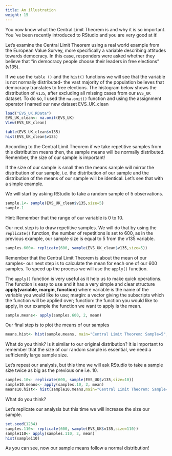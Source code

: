 ```yaml
---
title: An illustration
weight: 15
---
```


You now know what the Central Limit Theorem is and why it is so important. You 've been recently introduced to RStudio and you are very good at it! 

Let's examine the Central Limit Theorem using a real world example from the European Value Survey, more specifically a variable describing attitudes towards democracy. In this case, responders were asked whether they believe that "in democracy people choose their leaders in free elections" (v135).

If we use the `table ()` and the `hist()` functions we will see that the variable is not normally distributed- the vast majority of the population believes that democracy translates to free elections. 
The histogram below shows the distribution of `v135`, after excluding all missing cases from our `EVS_UK` dataset. To do so, I used the `na.omit()` function and using the assignment operator I named our new dataset EVS_UK_clean


```r
load("EVS_UK.RData")
EVS_UK_clean<- na.omit(EVS_UK)
View(EVS_UK_clean)
```


```r
table(EVS_UK_clean$v135)
hist(EVS_UK_clean$v135)
```

According to the Central Limit Theorem if we take repetitive samples from this distribution means then, the sample means will be normally distributed. Remember, the size of our sample is important! 

If the size of our sample is small then the means sample will mirror the distribution of our sample, i.e. the distribution of our sample and the distribution of the means of our sample will be identical. Let's see that with a simple example. 

We will start by asking RStudio to take a random sample of 5 observations. 

```r
sample.1<- sample(EVS_UK_clean$v135,size=5)
sample.1
```

Hint: Remember that the range of our variable is 0 to 10. 

Our next step is to draw repetitive samples. We will do that by using the `replicate()` function, the number of repetitions is set to 600, as in the previous example, our sample size is equal to 5 from the v135 variable.

```r
samples.600<- replicate(600, sample(EVS_UK_clean$v135,size=5))
```


Remember that the Central Limit Theorem is about the mean of our samples- our next step is to calculate the mean for each one of our 600 samples.  To speed up the process we will use the `apply()` function. 

The `apply()` function is very useful as it help us to make quick operations. The function is easy to use and it has a very simple and clear structure **apply(variable, margin, function)**  where variable is the name of the variable you would like to use; margin: a vector giving the subscripts which the function will be applied over; function: the function you would like to apply, in our example the function we want to apply is the mean. 

```r
sample.means<- apply(samples.600, 2, mean)
```
 
 Our final step is to plot the means of our samples
 
```r
means.hist<- hist(sample.means, main="Central Limit Theorem: Sample=5", xlab="Mean")
```


What do you think? Is it similar to our original distribution? It is important to remember that the size of our random sample is essential, we need a sufficiently large sample size.

Let's repeat our analysis, but this time we will ask RStudio to take a sample size twice as big as the previous one i.e. 10. 

```r
samples.10<- replicate(600, sample(EVS_UK$v135,size=10))
sample10.means<- apply(samples.10, 2, mean)
means10.hist<- hist(sample10.means,main="Central Limit Theorem: Sample=10", xlab="Mean")
```


What do you think? 

Let's replicate our analysis but this time we will increase the size our sample.

```r
set.seed(1234)
samples.110<- replicate(600, sample(EVS_UK$v135,size=110))
sample110<- apply(samples.110, 2, mean)
hist(sample110)
```

As you can see, now our sample means follow a normal distribution! 
